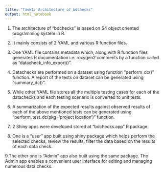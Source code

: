 ```yaml
---
title: "Task1: Architecture of bdchecks"
output: html_notebook
---
```

1. The architecture of "bdchecks" is based on S4 object oriented programming system in R.

2. It mainly consists of 2 YAML and various R function files.

3. One YAML file contains metadata which, along with R function files generates R documentation i.e. roxygen2 comments by a function called as "datacheck_info_export()".

4. Datachecks are performed on a dataset using function "perform_dc()" function. A report of the tests on dataset can be generated using "summary_dc()".

5. While other YAML file stores all the multiple testing cases for each of the datachecks and each testing scenario is converted to unit tests.

6. A summarization of the expected results against observed results of each of the above mentioned tests can be generated using "perform_test_dc(pkg='project location')" function.

7. 2 Shiny apps were developed stored at "bdchecks.app" R package.

8. One is a "user" app built using shiny package which helps perform the selected checks, review the results, filter the data based on the results of each data check.

9.The other one is "Admin" app also built using the same package. The Admin app enables a convenient user interface for editing and managing numerous data checks.